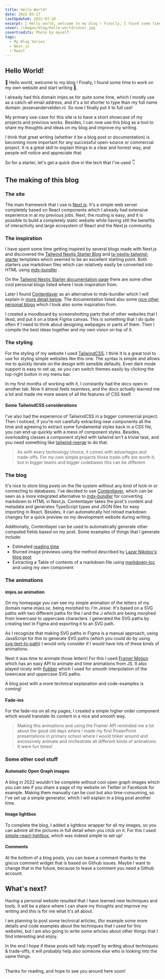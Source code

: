 ```yaml
---
title: Hello World!
date: 2022-03-17
lastUpdated: 2022-03-28
excerpt: 👋 Hello world, welcome to my blog ! Finally, I found some time to work on my own website and start writing 📝.
cover: /images/blog/hello-world/cover.jpg
coverCredits: Photo by myself.
tags:
  - My Blog Series
  - Next.js
  - React
---
```


## Hello World!

👋 Hello world, welcome to my blog ! Finally, I found some time to work on my own website and start writing 📝.

I already had this domain imjes.se for quite some time, which I mostly use as a catch-all email address,
and it's a lot shorter to type than my full name domain: jessevandervelden.nl. So now I finally put it to full use!

My primary use-case for this site is to have a short showcase of my projects and previous works. Besides, I can now use this blog as
a tool to share my thoughts and ideas on my blog and improve my writing.

I think that great writing (whether it be a blog post or documentation) is becoming more important
for any successful open-source or commercial project. It is a great skill to explain things in a clear and honest way,
and people will notice and appreciate that.

So for a starter, let's get a quick dive in the tech that I've used 👇


## The making of this blog
### The site
The main framework that I use is [Next.js](https://nextjs.org/). It's a simple web server completely based on React components
which I already had extensive experience in at my previous jobs.
Next, the routing is easy, and it is possible to build a completely static website while having still the benefits of
interactivity and large ecosystem of React and the Next.js community.

### The inspiration
I have spent some time getting inspired by several blogs made with Next.js and discovered the
[Tailwind Nextjs Starter Blog](https://github.com/timlrx/tailwind-nextjs-starter-blog)
and [ts-nextjs-tailwind-starter](https://github.com/theodorusclarence/ts-nextjs-tailwind-starter) templates which seemed
to be an excellent starting point.
Both starters use markdown files which can relatively easily be converted into HTML using [mdx-bundler](https://github.com/kentcdodds/mdx-bundler) .

On the [Tailwind Nextjs Starter documentation page](https://github.com/timlrx/tailwind-nextjs-starter-blog#examples)
there are some other cool personal blogs listed where I took inspiration from.

Later I found [Contentlayer](https://github.com/contentlayerdev/contentlayer) as an alternative to mdx-bundler which I
will explain in [more detail below](#the-blog). The documentation listed also some [nice other personal blogs](https://github.com/contentlayerdev/contentlayer#who-is-using-contentlayer)
which I took also some inspiration from.

I created a moodboard by screenshotting parts that of other websites that I liked, and put it on a blank Figma canvas.
This is something that I do quite often if I need to think about designing webpages or parts of them. Then I compile the
best ideas together and my own vision on top of it.


### The styling

For the styling of my website I used [TailwindCSS](https://tailwindcss.com/). I think it is a great tool to use
for styling simple websites like this one. The syntax is simple and allows me to quickly iterate on the design with
sensible defaults. Even dark mode support is easy to set up, so you can switch themes easily by clicking the top-right
button in my menu bar.

In my first months of working with it, I constantly had the docs open in another tab. Now it almost feels seamless,
and the docs actually learned me a lot and made me more aware of all the features of CSS itself.

#### Some TailwindCSS considerations
I've also had the experience of TailwindCSS in a bigger commercial project. Then I noticed, if you're not carefully
extracting new components all the time and agreeing to extract some fundamental styles back in a CSS file, you can end
up quickly with a mess of component styles. Besides, overloading classes a component styled
with tailwind isn't a trivial task, and you need something like [tailwind-merge](https://www.npmjs.com/package/tailwind-merge) to do that.

> As with every technology choice, it comes with advantages and trade-offs. For my own simple projects those trade-offs are
worth it, but in bigger teams and bigger codebases this can be different.

### The blog
It's nice to store blog posts on the file system without any kind of lock-in or connecting to databases.
I've decided to use [Contentlayer](https://github.com/contentlayerdev/contentlayer), which
can be seen as a more integrated alternative to [mdx-bundler](https://github.com/kentcdodds/mdx-bundler) for
converting markdown to HTML in Next.js.
Contentlayer takes the post's content and metadata and generates TypeScript types and JSON files for easy importing in React.
Besides, it can automatically hot reload markdown changes for a quick preview on my development website during writing.

Additionally, Contentlayer can be used to automatically generate other computed fields based on my post. Some examples
of things that I generate include:
* Estimated [reading time](https://www.npmjs.com/package/reading-time)
* Blurred image previews using the method described by [Lazar Nikolov's blog post](https://nikolovlazar.com/blog/generating-blur-for-dynamic-images-nextjs)
* Extracting a Table of contents of a markdown file using [markdown-toc](https://github.com/jonschlinkert/markdown-toc)
and using my own component


### The animations
#### imjes.se animation
On my homepage you can see my simple animation of the letters of my domain name _imjes.se_, being morphed to:
_I'm Jesse_. It's based on a SVG paths with two different paths for the _I_ and the _J_ which are being morphed
from lowercase to uppercase characters. I generated the SVG paths by creating text in Figma and exporting it to
an SVG path.

As I recognize that making SVG paths in Figma is a manual approach, using JavaScript for this to generate SVG paths
(which you could do by using [svg-text-to-path](https://www.npmjs.com/package/svg-text-to-path))
I would only consider if I would have lots of these kinds of animations.

Next it was time to animate those letters! For this I used [Framer Motion](https://www.framer.com/motion/) which
has an easy API to animate and time animations from JS. It also played nicely with [flubber](https://github.com/veltman/flubber)
which I used for smooth interpolation of the lowercase and uppercase SVG paths.

A blog post with a more technical explanation and code-examples is coming!

#### Fade-ins
For the fade-ins on all my pages, I created a simple higher order component which would translate its content
in a nice and smooth way.

> Making this animations and using the Framer API reminded me a lot about the good old days
where I made my first PowerPoint presentations in primary school where I would tinker around and excessively animate and
orchestrate all different kinds of animations. It were fun times!

### Some other cool stuff
#### Automatic Open Graph images
A blog in 2022 wouldn't be complete without cool open graph images which you can see if you share a page of my
website on Twitter or Facebook for example. Making them manually can be cool but also time-consuming, so I've set
up a simple generator, which I will explain in a blog post another time.

#### Image lightbox
To complete the blog, I added a lightbox wrapper for all my images, so you can admire all the pictures in full detail
when you click on it.
For this I used [simple-react-lightbox](https://github.com/michelecocuccio/simple-react-lightbox), which was indeed
simple to set up!

#### Comments
At the bottom of a blog posts, you can leave a comment thanks to the giscus comment widget that is based on Github
issues. Maybe I want to change that in the future, because to leave a comment you need a Github account.

## What's next?
Having a personal website resulted that I have learned new techniques and tools. It will be a place where I can
share my thoughts and improve my writing and this is for me what it's all about.

I am planning to post some technical articles, (for example some more details and
code examples about the techniques that I used for this website), but I am also going to write some articles about other
things that I find interesting and enjoy.

In the end I hope if these posts will help myself by writing about techniques & trade-offs, it will probably help also
someone else who is looking into the same things.

<br/>
Thanks for reading, and hope to see you around here soon!
